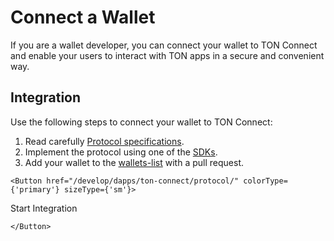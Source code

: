 
# Connect a Wallet

If you are a wallet developer, you can connect your wallet to TON Connect and enable your users to interact with TON apps in a secure and convenient way.

## Integration

Use the following steps to connect your wallet to TON Connect:

1. Read carefully [Protocol specifications](/develop/dapps/ton-connect/protocol/).
2. Implement the protocol using one of the [SDKs](/develop/dapps/ton-connect/developers).
3. Add your wallet to the [wallets-list](https://github.com/ton-blockchain/wallets-list) with a pull request.

````mdx-code-block 
<Button href="/develop/dapps/ton-connect/protocol/" colorType={'primary'} sizeType={'sm'}>
````
Start Integration
````mdx-code-block 
</Button>
````

